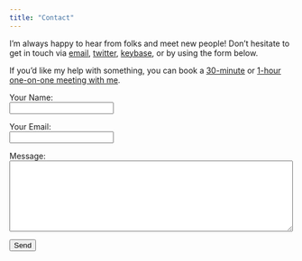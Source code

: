 ```yaml
---
title: "Contact"
---
```


I'm always happy to hear from folks and meet new people! Don't hesitate to get in touch via [email](mailto:matti.vuorre@oii.ox.ac.uk), [twitter](https://www.twitter.com/vuorre), [keybase](https://keybase.io/vuorre), or by using the form below.

If you'd like my help with something, you can book a [30-minute](https://book.stripe.com/3csfZ84rg2ee1sQeUU) or [1-hour one-on-one meeting with me](https://book.stripe.com/3csdR03nc6uugnK289).

<form name="contact" method="POST" data-netlify="true" action="/contact-success.html">
  <p>
    <label>Your Name:</label><br>
    <input type="text" name="name" />
  </p>
  <p>
    <label>Your Email:</label><br>
     <input type="email" name="email" />
  </p>
  <p>
    <label>Message:</label><br>
    <textarea name="message" rows=8 cols=60></textarea>
  </p>
  <p>
    <button type="submit">Send</button>
  </p>
</form>